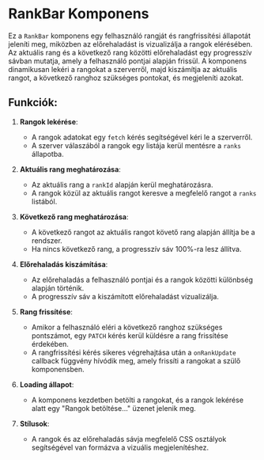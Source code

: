 # RankBar Komponens

Ez a `RankBar` komponens egy felhasználó rangját és rangfrissítési állapotát jeleníti meg, miközben az előrehaladást is vizualizálja a rangok elérésében. Az aktuális rang és a következő rang közötti előrehaladást egy progresszív sávban mutatja, amely a felhasználó pontjai alapján frissül. A komponens dinamikusan lekéri a rangokat a szerverről, majd kiszámítja az aktuális rangot, a következő ranghoz szükséges pontokat, és megjeleníti azokat.

## **Funkciók**:

1. **Rangok lekérése**:
   - A rangok adatokat egy `fetch` kérés segítségével kéri le a szerverről.
   - A szerver válaszából a rangok egy listája kerül mentésre a `ranks` állapotba.

2. **Aktuális rang meghatározása**:
   - Az aktuális rang a `rankId` alapján kerül meghatározásra.
   - A rangok közül az aktuális rangot keresve a megfelelő rangot a `ranks` listából.

3. **Következő rang meghatározása**:
   - A következő rangot az aktuális rangot követő rang alapján állítja be a rendszer.
   - Ha nincs következő rang, a progresszív sáv 100%-ra lesz állítva.

4. **Előrehaladás kiszámítása**:
   - Az előrehaladás a felhasználó pontjai és a rangok közötti különbség alapján történik.
   - A progresszív sáv a kiszámított előrehaladást vizualizálja.

5. **Rang frissítése**:
   - Amikor a felhasználó eléri a következő ranghoz szükséges pontszámot, egy `PATCH` kérés kerül küldésre a rang frissítése érdekében.
   - A rangfrissítési kérés sikeres végrehajtása után a `onRankUpdate` callback függvény hívódik meg, amely frissíti a rangokat a szülő komponensben.

6. **Loading állapot**:
   - A komponens kezdetben betölti a rangokat, és a rangok lekérése alatt egy "Rangok betöltése..." üzenet jelenik meg.

7. **Stílusok**:
   - A rangok és az előrehaladás sávja megfelelő CSS osztályok segítségével van formázva a vizuális megjelenítéshez.